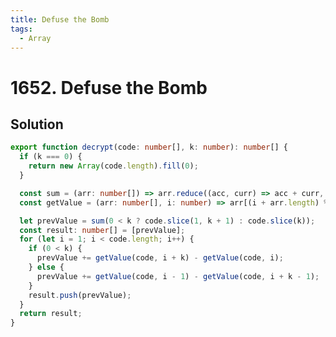 ```yaml
---
title: Defuse the Bomb
tags:
  - Array
---
```


# 1652. Defuse the Bomb

<Badges>
  <LevelBadge level="easy" />
  <TopicBadge name="Array" slug="array" />
</Badges>

## Solution

```typescript filename="solution.ts" copy
export function decrypt(code: number[], k: number): number[] {
  if (k === 0) {
    return new Array(code.length).fill(0);
  }

  const sum = (arr: number[]) => arr.reduce((acc, curr) => acc + curr, 0);
  const getValue = (arr: number[], i: number) => arr[(i + arr.length) % arr.length];

  let prevValue = sum(0 < k ? code.slice(1, k + 1) : code.slice(k));
  const result: number[] = [prevValue];
  for (let i = 1; i < code.length; i++) {
    if (0 < k) {
      prevValue += getValue(code, i + k) - getValue(code, i);
    } else {
      prevValue += getValue(code, i - 1) - getValue(code, i + k - 1);
    }
    result.push(prevValue);
  }
  return result;
}
```

<ProblemLink
  codingSite="leetcode"
  href="https://leetcode.com/problems/defuse-the-bomb"
  title="Defuse the Bomb"
/>
